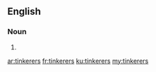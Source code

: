==English==

===Noun===
{{head|en}}

# {{plural of|tinkerer}}

[[ar:tinkerers]]
[[fr:tinkerers]]
[[ku:tinkerers]]
[[my:tinkerers]]